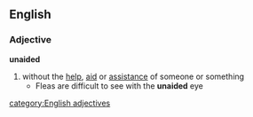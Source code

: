 ==English==
===Adjective===
'''unaided'''
#without the [[help]], [[aid]] or [[assistance]] of someone or something
#* Fleas are difficult to see with the '''unaided''' eye
[[category:English adjectives]]